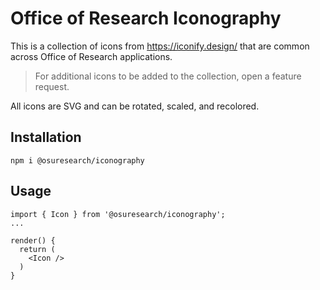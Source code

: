 

<Meta title="Getting Started" />

# Office of Research Iconography

This is a collection of icons from https://iconify.design/ that are common across Office of Research applications.

> For additional icons to be added to the collection, open a feature request.

All icons are SVG and can be rotated, scaled, and recolored.

## Installation

```
npm i @osuresearch/iconography
```

## Usage

```tsx
import { Icon } from '@osuresearch/iconography';
...

render() {
  return (
    <Icon />
  )
}
```

